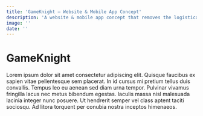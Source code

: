 ```yaml
---
title: 'GameKnight — Website & Mobile App Concept'
description: 'A website & mobile app concept that removes the logistical hurdles of planning a game night, from scheduling to game selection.'
image: ''
date: '' 
---
```


# GameKnight

Lorem ipsum dolor sit amet consectetur adipiscing elit. 
Quisque faucibus ex sapien vitae pellentesque sem placerat. In id cursus mi pretium tellus duis convallis. 
Tempus leo eu aenean sed diam urna tempor. Pulvinar vivamus fringilla lacus nec metus bibendum egestas. 
Iaculis massa nisl malesuada lacinia integer nunc posuere. Ut hendrerit semper vel class aptent taciti sociosqu. 
Ad litora torquent per conubia nostra inceptos himenaeos.